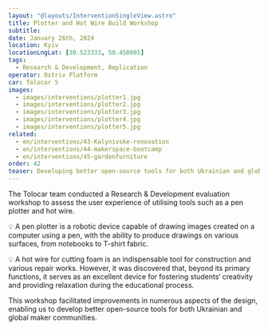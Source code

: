 ```yaml
---
layout: "@layouts/InterventionSingleView.astro"
title: Plotter and Hot Wire Build Workshop
subtitle:
date: January 26th, 2024
location: Kyiv
locationLngLat: [30.523333, 50.450001] 
tags: 
  - Research & Development, Replication
operator: Ostriv Platform
car: Tolocar 5
images:
  - images/interventions/plotter1.jpg  
  - images/interventions/plotter2.jpg
  - images/interventions/plotter3.jpg 
  - images/interventions/plotter4.jpg
  - images/interventions/plotter5.jpg
related:
  - en/interventions/43-Kalynivske-renovation  
  - en/interventions/44-makerspace-bootcamp
  - en/interventions/45-gardenfurniture
order: 42
teaser: Developing better open-source tools for both Ukrainian and global maker communities!
---
```


The Tolocar team conducted a Research & Development evaluation workshop to assess the user experience of utilising tools such as a pen plotter and hot wire.

💡 A pen plotter is a robotic device capable of drawing images created on a computer using a pen, with the ability to produce drawings on various surfaces, from notebooks to T-shirt fabric.

💡 A hot wire for cutting foam is an indispensable tool for construction and various repair works. However, it was discovered that, beyond its primary functions, it serves as an excellent device for fostering students‘ creativity and providing relaxation during the educational process.

This workshop facilitated improvements in numerous aspects of the design, enabling us to develop better open-source tools for both Ukrainian and global maker communities.


